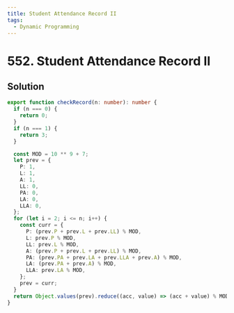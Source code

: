 ```yaml
---
title: Student Attendance Record II
tags:
  - Dynamic Programming
---
```


# 552. Student Attendance Record II

<Badges>
  <LevelBadge level="hard" />
  <TopicBadge name="Dynamic Programming" slug="dynamic-programming" />
</Badges>

## Solution

```typescript filename="solution.ts" copy
export function checkRecord(n: number): number {
  if (n === 0) {
    return 0;
  }
  if (n === 1) {
    return 3;
  }

  const MOD = 10 ** 9 + 7;
  let prev = {
    P: 1,
    L: 1,
    A: 1,
    LL: 0,
    PA: 0,
    LA: 0,
    LLA: 0,
  };
  for (let i = 2; i <= n; i++) {
    const curr = {
      P: (prev.P + prev.L + prev.LL) % MOD,
      L: prev.P % MOD,
      LL: prev.L % MOD,
      A: (prev.P + prev.L + prev.LL) % MOD,
      PA: (prev.PA + prev.LA + prev.LLA + prev.A) % MOD,
      LA: (prev.PA + prev.A) % MOD,
      LLA: prev.LA % MOD,
    };
    prev = curr;
  }
  return Object.values(prev).reduce((acc, value) => (acc + value) % MOD, 0);
}
```

<ProblemLink
  codingSite="leetcode"
  href="https://leetcode.com/problems/student-attendance-record-ii"
  title="Student Attendance Record II"
/>
